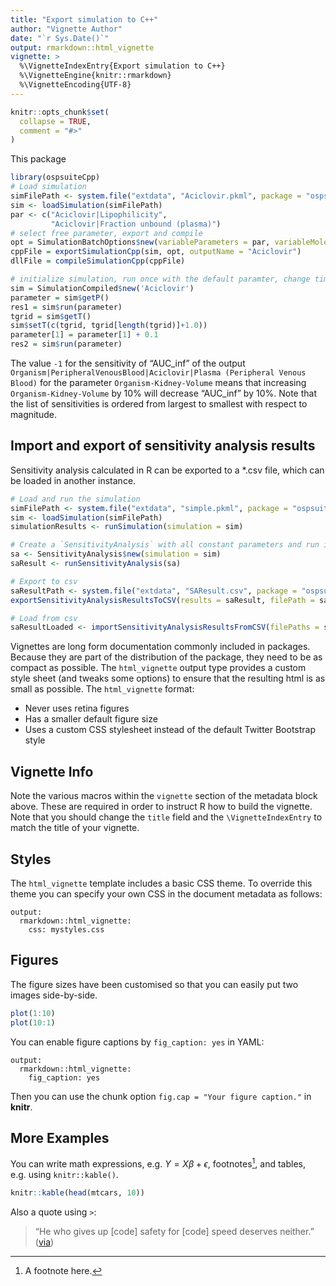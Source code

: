 ```yaml
---
title: "Export simulation to C++"
author: "Vignette Author"
date: "`r Sys.Date()`"
output: rmarkdown::html_vignette
vignette: >
  %\VignetteIndexEntry{Export simulation to C++}
  %\VignetteEngine{knitr::rmarkdown}
  %\VignetteEncoding{UTF-8}
---
```


```r
knitr::opts_chunk$set(
  collapse = TRUE,
  comment = "#>"
)
```

This package

```r
library(ospsuiteCpp)
# Load simulation
simFilePath <- system.file("extdata", "Aciclovir.pkml", package = "ospsuite")
sim <- loadSimulation(simFilePath)
par <- c("Aciclovir|Lipophilicity",
         "Aciclovir|Fraction unbound (plasma)")
# select free parameter, export and compile
opt = SimulationBatchOptions$new(variableParameters = par, variableMolecules = NULL)
cppFile = exportSimulationCpp(sim, opt, outputName = "Aciclovir")
dllFile = compileSimulationCpp(cppFile)

# initialize simulation, run once with the default paramter, change time grid and parameter and run again
sim = SimulationCompiled$new('Aciclovir')
parameter = sim$getP()
res1 = sim$run(parameter)
tgrid = sim$getT()
sim$setT(c(tgrid, tgrid[length(tgrid)]+1.0))
parameter[1] = parameter[1] + 0.1
res2 = sim$run(parameter)

```
The value `-1` for the sensitivity of "AUC_inf" of the output `Organism|PeripheralVenousBlood|Aciclovir|Plasma (Peripheral Venous Blood)` for the parameter `Organism-Kidney-Volume` means that increasing `Organism-Kidney-Volume` by 10% will decrease "AUC_inf" by 10%.
Note that the list of sensitivities is ordered from largest to smallest with respect to magnitude.

## Import and export of sensitivity analysis results
Sensitivity analysis calculated in R can be exported to a *.csv file, which can be loaded in another instance.

```r
# Load and run the simulation
simFilePath <- system.file("extdata", "simple.pkml", package = "ospsuite")
sim <- loadSimulation(simFilePath)
simulationResults <- runSimulation(simulation = sim)

# Create a `SensitivityAnalysis` with all constant parameters and run it
sa <- SensitivityAnalysis$new(simulation = sim)
saResult <- runSensitivityAnalysis(sa)

# Export to csv
saResultPath <- system.file("extdata", "SAResult.csv", package = "ospsuite")
exportSensitivityAnalysisResultsToCSV(results = saResult, filePath = saResultPath)

# Load from csv
saResultLoaded <- importSensitivityAnalysisResultsFromCSV(filePaths = saResultPath, simulation = sim)
```


Vignettes are long form documentation commonly included in packages. Because they are part of the distribution of the package, they need to be as compact as possible. The `html_vignette` output type provides a custom style sheet (and tweaks some options) to ensure that the resulting html is as small as possible. The `html_vignette` format:

- Never uses retina figures
- Has a smaller default figure size
- Uses a custom CSS stylesheet instead of the default Twitter Bootstrap style

## Vignette Info

Note the various macros within the `vignette` section of the metadata block above. These are required in order to instruct R how to build the vignette. Note that you should change the `title` field and the `\VignetteIndexEntry` to match the title of your vignette.

## Styles

The `html_vignette` template includes a basic CSS theme. To override this theme you can specify your own CSS in the document metadata as follows:

    output: 
      rmarkdown::html_vignette:
        css: mystyles.css

## Figures

The figure sizes have been customised so that you can easily put two images side-by-side. 

```r
plot(1:10)
plot(10:1)
```

You can enable figure captions by `fig_caption: yes` in YAML:

    output:
      rmarkdown::html_vignette:
        fig_caption: yes

Then you can use the chunk option `fig.cap = "Your figure caption."` in **knitr**.

## More Examples

You can write math expressions, e.g. $Y = X\beta + \epsilon$, footnotes^[A footnote here.], and tables, e.g. using `knitr::kable()`.

```r
knitr::kable(head(mtcars, 10))
```

Also a quote using `>`:

> "He who gives up [code] safety for [code] speed deserves neither."
([via](https://twitter.com/hadleywickham/status/504368538874703872))
